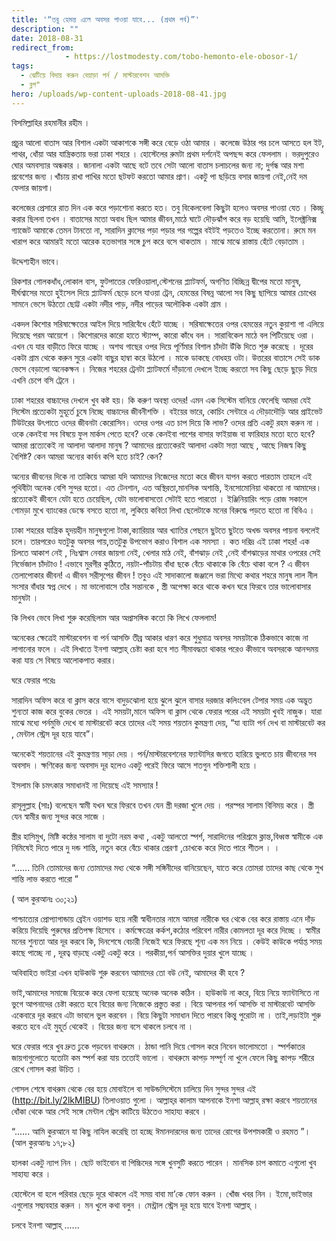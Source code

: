 ```yaml
---
title: '“তবু হেমন্ত এলে অবসর পাওয়া যাবে... (প্রথম পর্ব)”'
description: ""
date: 2018-08-31
redirect_from: 
            - https://lostmodesty.com/tobo-hemonto-ele-obosor-1/
tags: 
  - ঝেটিয়ে বিদায় করুন বেয়াড়া পর্ন / মাস্টারবেশন আসক্তি
  - ব্লগ"
hero: /uploads/wp-content-uploads-2018-08-41.jpg
---
```

বিসমিল্লাহির রহমানীর রহীম ।

প্রচুর আলো বাতাস আর বিশাল একটা আকাশকে সঙ্গী করে বেড়ে ওঠা আমার । কলেজে উঠার পর চলে আসতে হল ইট, পাথর, ধোঁয়া আর যান্ত্রিকতায় ভরা ঢাকা শহরে । হোস্টেলের রুমটা প্রথম দর্শনেই অপছন্দ করে ফেললাম । ভরদুপুরেও ঘোর অমবস্যার অন্ধকার । জানালা একটা আছে বটে তবে সেটা আলো বাতাস চলাচলের জন্য না; দুর্গন্ধ আর মশা প্রবেশের জন্য ।খাঁচায় রাখা পাখির মতো ছটফট করতো আমার প্রাণ। একটু পা ছড়িয়ে বসার জায়গা নেই,নেই দম ফেলার জায়গা।

কলেজের প্রেসারে রাত দিন এক করে পড়াশোনা করতে হত। তবু বিকেলবেলা কিছুটা হলেও অবসর পাওয়া যেত । কিচ্ছু করার ছিলনা তখন । বাতাসের মতো অবাধ ছিল আমার জীবন,মাঠে ঘাটে দৌড়ঝাঁপ করে বড় হয়েছি আমি, ইলেক্ট্রনিক্স গ্যাজেট আমাকে তেমন টানতো না, সারাদিন ক্লাসের পড়া পড়ার পর গল্পের বইটই পড়তেও ইচ্ছে করতোনা। রুমে মন খারাপ করে আমারই মতো আরেক হতভাগার সঙ্গে চুপ করে বসে থাকতাম । মাঝে মাঝে রাস্তায় হেঁটে বেড়াতাম ।

উদ্দেশ্যহীন ভাবে।

রিকশার গোলকধাঁধ,লোকাল বাস, ফুটপাতের ফেরিওয়ালা,স্টেশনের প্ল্যাটফর্ম, অগণিত বিচ্ছিন্ন দ্বীপের মতো মানুষ, দীর্ঘশ্বাসের মতো হুইসেল দিয়ে প্ল্যাটফর্ম ছেড়ে চলে যাওয়া ট্রেন, হেমন্তের বিষন্ন আলো সব কিছু ছাপিয়ে আমার চোখের সামনে ভেসে উঠতো ছোট্ট একটা নদীর পাড়, নদীর পাড়ের অলৌকিক একটা গ্রাম ।

একদল কিশোর সরিষাক্ষেতের আইল দিয়ে সারিবেঁধে হেঁটে যাচ্ছে । সরিষাক্ষেতের ওপর হেমন্তের নতুন কুয়াশা গা এলিয়ে দিয়েছে পরম আয়েশে । কিশোরদের কারো হাতে স্ট্যাম্প, কারো কাঁধে বল । সারাবিকেল মাঠে বল পিটিয়েছে ওরা । এখন যে যার বাড়ীতে ফিরে যাচ্ছে । অশত্থ গাছের ওপর দিয়ে পূর্ণিমার বিশাল চাঁদটা উঁকি দিতে শুরু করেছে । দূরের একটা গ্রাম থেকে করুন সুরে একটা বাছুর হাম্বা করে উঠলো । মাকে ডাকছে বোধহয় ওটা। উত্তরের বাতাসে সেই ডাক ভেসে বেড়ালো অনেকক্ষন । নিজের শহরের ট্রেনটা প্ল্যাটফর্মে দাঁড়ানো দেখলে ইচ্ছে করতো সব কিছু ছেড়ে ছুড়ে দিয়ে এখনি চেপে বসি ট্রেনে ।

ঢাকা শহরের বাচ্চাদের দেখলে খুব কষ্ট হয়। কি করুণ অবস্থা ওদের! এমন এক সিস্টেম বানিয়ে ফেলেছি আমরা যেই সিস্টেম প্রত্যেকটা মুহূর্তে চুষে নিচ্ছে বাচ্চাদের জীবনীশক্তি । বইয়ের ভারে, কোচিং সেন্টারে এ দৌড়াদৌড়ি আর প্রাইভেট টিউটরের উৎপাতে ওদের জীবনটা কেরোসিন। ওদের ওপর এত চাপ দিয়ে কি লাভ? ওদের প্রতি একটু রহম করুন না । ওকে কেনইবা সব বিষয়ে ফুল মার্কস পেতে হবে? ওকে কেনইবা পাশের বাসার ফাইয়াজ বা ফারিহার মতো হতে হবে? আমরা প্রত্যেকেই না আলাদা আলাদা মানুষ ? আমাদের প্রত্যেকেরই আলাদা একটা সত্তা আছে , আছে নিজস্ব কিছু বৈশিষ্ট? কেন আমরা অন্যের কার্বন কপি হতে চাই? কেন?

অন্যের জীবনের দিকে না তাকিয়ে আমরা যদি আমাদের নিজেদের মতো করে জীবন যাপন করতে পারতাম তাহলে এই পৃথিবীটা অনেক বেশি সুন্দর হতো। এত টেনশান, এত অস্থিরতা,মানসিক অশান্তি, ইনসোমোনিয়া থাকতো না আমাদের। প্রত্যেকেই জীবনে যেটা হতে চেয়েছিল, যেটা ভালোবাসতো সেটাই হতে পারতো । ইঞ্জিনিয়ারিং পড়ে রোজ সকালে গোমড়া মুখে ব্যাংকের ডেস্কে বসতে হতো না, লুকিয়ে কবিতা লিখা ছেলেটাকে মনের বিরুদ্ধে পড়তে হতো না বিবিএ ।

ঢাকা শহরের যান্ত্রিক হৃদয়হীন মানুষগুলো টাকা,ক্যারিয়ার আর খ্যাতির পেছনে ছুটতে ছুটতে অখন্ড অবসর পায়না বললেই চলে। তারপরেও যতটুকু অবসর পায়,ততটুকু উপভোগ করাও বিশাল এক সমস্যা । কত দরিদ্র এই ঢাকা শহর! এক চিলতে আকাশ নেই , নিঃশ্বাস নেবার জায়গা নেই, খেলার মাঠ নেই, বাঁশঝাড় নেই ,নেই বাঁশঝাড়ের মাথার ওপরের সেই নির্ভেজাল চাঁদটাও ! এভাবে মুরগীর কুঠিতে, নয়টা-পাঁচটায় বাঁধা ছকে বেঁচে থাকাকে কি বেঁচে থাকা বলে ? এ জীবন তেলাপোকার জীবন! এ জীবন সরীসৃপের জীবন ! তবুও এই সাদাকালো জঞ্জালে ভরা মিথ্যে কথার শহরে মানুষ লাল নীল সংসার বাঁধার স্বপ্ন দেখে । মা ভালোবাসে তাঁর সন্তানকে , স্ত্রী অপেক্ষা করে থাকে কখন ঘরে ফিরবে তার ভালোবাসার মানুষটা ।

কি লিখব ভেবে লিখা শুরু করেছিলাম আর অপ্রাসঙ্গিক কতো কি লিখে ফেললাম!

অনেকের ক্ষেত্রেই মাস্টারবেশন বা পর্ন আসক্তি তীব্র আকার ধারণ করে শুধুমাত্র অবসর সময়টাকে ঠিকভাবে কাজে না লাগানোর ফলে । এই লিখাতে ইনশা আল্লাহ্‌ চেষ্টা করা হবে শত সীমাবদ্ধতা থাকার পরেও কীভাবে অবসরকে আনন্দময় করা যায় সে বিষয়ে আলোকপাত করার।

ঘরে ফেরার পরেঃ

সারাদিন অফিস করে বা ক্লাস করে বাসে বাদুড়ঝোলা হয়ে ঝুলে ঝুলে বাসার দরজার কলিংবেল টেপার সময় এক অদ্ভুত শুন্যতা কাজ করে বুকের ভেতর । এই সময়টা,মানে অফিস বা ক্লাস থেকে ফেরার পরের এই সময়টা খুবই নাজুক। যারা মাঝে মধ্যে পর্নমুভি দেখে বা মাস্টারবেট করে তাদের এই সময় শয়তান কুমন্ত্রণা দেয়, “যা ব্যাটা পর্ন দেখ বা মাস্টারবেট কর , মেন্টাল স্ট্রেস দূর হয়ে যাবে”।

অনেকেই শয়তানের এই কুমন্ত্রণায় সাড়া দেয় । পর্ন/মাস্টারবেশনের ফ্যান্টাসির জগতে হারিয়ে ভুলতে চায় জীবনের সব অবসাদ । ক্ষণিকের জন্য অবসাদ দূর হলেও একটু পরেই ফিরে আসে শতগুন শক্তিশালী হয়ে ।

ইসলাম কি চমৎকার সমাধানই না দিয়েছে এই সমস্যার !

রাসূলুল্লাহ (সাঃ) বলেছেন স্বামী যখন ঘরে ফিরবে তখন যেন স্ত্রী দরজা খুলে দেয় । পরস্পর সালাম বিনিময় করে । স্ত্রী যেন স্বামীর জন্য সুন্দর করে সাজে ।

স্ত্রীর হাসিমুখ, মিষ্টি কন্ঠের সালাম বা দুটো নরম কথা , একটু আলতো স্পর্শ, সারাদিনের পরিশ্রমে ক্লান্ত,বিধ্বস্ত স্বামীকে এক নিমিষেই দিতে পারে দু দন্ড শান্তি, নতুন করে বেঁচে থাকার প্রেরণা ,চোখকে করে দিতে পারে শীতল । ।

“...... তিনি তোমাদের জন্য তোমাদের মধ্য থেকে সঙ্গী সঙ্গিনীদের বানিয়েছেন, যাতে করে তোমরা তাদের কাছ থেকে সুখ শান্তি লাভ করতে পারো ”

( আল কুরআনঃ ৩০;২১)

পাশ্চাত্যের প্রোপ্যাগান্ডায় ব্রেইন ওয়াশড হয়ে নারী স্বাধীনতার নামে আমরা নারীকে ঘর থেকে বের করে রাস্তায় এনে দাঁড় করিয়ে দিয়েছি পুরুষের প্রতিপক্ষ হিসেবে । কর্মক্ষেত্রের কর্কশ,কঠোর পরিবেশ নারীর কোমলতা দূর করে দিচ্ছে । স্বামীর মনের শুন্যতা আর দূর করবে কি, দিনশেষে বেচারী নিজেই ঘরে ফিরছে শূন্য এক মন নিয়ে । কেউই কাউকে পর্যাপ্ত সময় কাছে পাচ্ছে না , দূরত্ব বাড়ছে একটু একটু করে । পরকীয়া,পর্ন আসক্তির দুয়ার খুলে যাচ্ছে ।

অবিবাহিত ভাইরা এখন হাউকাউ শুরু করবেন আমাদের তো বউ নেই, আমাদের কী হবে ?

ভাই,আমাদের সমাজে বিয়েকে করে ফেলা হয়েছে অনেক অনেক কঠিন । হাউকাউ না করে, বিয়ে নিয়ে ফ্যান্টাসিতে না ভুগে আপনাদের চেষ্টা করতে হবে বিয়ের জন্য নিজেকে প্রস্তুত করা । বিয়ে আপনার পর্ন আসক্তি বা মাস্টারবেট আসক্তি একেবারে দূর করবে এটা ভাবলে ভুল করবেন । বিয়ে কিছুটা সমাধান দিতে পারবে কিন্তু পুরোটা না । তাই,লড়াইটা শুরু করতে হবে এই মুহূর্ত থেকেই । বিয়ের জন্য বসে থাকলে চলবে না ।

ঘরে ফেরার পরে খুব দ্রুত ঢুকে পড়বেন বাথরুমে । ঠান্ডা পানি দিয়ে গোসল করে নিবেন ভালোমতো । স্পর্শকাতর জায়গাগুলোতে যতোটা কম স্পর্শ করা যায় ততোই ভালো । বাথরুমে কাপড় সম্পূর্ণ না খুলে ফেলে কিছু কাপড় শরীরে রেখে গোসল করা উচিত ।

গোসল শেষে বাথরুম থেকে বের হয়ে মোবাইলে বা সাউন্ডসিস্টেমে চালিয়ে দিন সুন্দর সুন্দর এই (<http://bit.ly/2lkMIBU>) তিলাওয়াত গুলো । আল্লাহ্‌র কালাম আপনাকে ইনশা আল্লাহ্‌ রক্ষা করবে শয়তানের ধোঁকা থেকে আর সেই সঙ্গে মেন্টাল স্ট্রেস কাটিয়ে উঠতেও সাহায্য করবে ।

“...... আমি কুরআনে যা কিছু নাযিল করেছি তা হচ্ছে ঈমানদারদের জন্য তাদের রোগের উপশমকারী ও রহমত ”। (আল কুরআনঃ ১৭;৮২)

হালকা একটু ন্যাপ নিন । ছোট ভাইবোন বা পিচ্চিদের সঙ্গে খুনসুটি করতে পারেন । মানসিক চাপ কমাতে এগুলো খুব সাহায্য করে ।

হোস্টেলে বা হলে পরিবার ছেড়ে দূরে থাকলে এই সময় বাবা মা’কে ফোন করুন । খোঁজ খবর নিন । ইমো,ভাইভার এগুলোর সদ্ব্যবহার করুন । মন খুলে কথা বলুন । মেন্ট্রাল স্ট্রেস দূর হয়ে যাবে ইনশা আল্লাহ্‌ ।

চলবে ইনশা আল্লাহ্‌ ......
